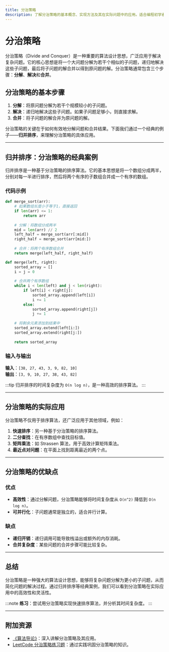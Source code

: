 ```yaml
---
title: 分治策略
description: 了解分治策略的基本概念、实现方法及其在实际问题中的应用。适合编程初学者学习算法基础。
---
```


# 分治策略

分治策略（Divide and Conquer）是一种重要的算法设计思想，广泛应用于解决复杂问题。它的核心思想是将一个大问题分解为若干个相似的子问题，递归地解决这些子问题，最后将子问题的解合并以得到原问题的解。分治策略通常包含三个步骤：**分解**、**解决**和**合并**。

## 分治策略的基本步骤

1. **分解**：将原问题分解为若干个规模较小的子问题。
2. **解决**：递归地解决这些子问题。如果子问题足够小，则直接求解。
3. **合并**：将子问题的解合并为原问题的解。

分治策略的关键在于如何有效地分解问题和合并结果。下面我们通过一个经典的例子——**归并排序**，来理解分治策略的具体应用。

---

## 归并排序：分治策略的经典案例

归并排序是一种基于分治策略的排序算法。它的基本思想是将一个数组分成两半，分别对每一半进行排序，然后将两个有序的子数组合并成一个有序的数组。

### 代码示例

```python
def merge_sort(arr):
    # 如果数组长度小于等于1，直接返回
    if len(arr) <= 1:
        return arr
    
    # 分解：将数组分成两半
    mid = len(arr) // 2
    left_half = merge_sort(arr[:mid])
    right_half = merge_sort(arr[mid:])
    
    # 合并：将两个有序数组合并
    return merge(left_half, right_half)

def merge(left, right):
    sorted_array = []
    i = j = 0
    
    # 合并两个有序数组
    while i < len(left) and j < len(right):
        if left[i] < right[j]:
            sorted_array.append(left[i])
            i += 1
        else:
            sorted_array.append(right[j])
            j += 1
    
    # 将剩余元素添加到结果中
    sorted_array.extend(left[i:])
    sorted_array.extend(right[j:])
    
    return sorted_array
```

### 输入与输出

**输入**：`[38, 27, 43, 3, 9, 82, 10]`  
**输出**：`[3, 9, 10, 27, 38, 43, 82]`

:::tip
归并排序的时间复杂度为 `O(n log n)`，是一种高效的排序算法。
:::

---

## 分治策略的实际应用

分治策略不仅用于排序算法，还广泛应用于其他领域，例如：

1. **快速排序**：另一种基于分治策略的排序算法。
2. **二分查找**：在有序数组中查找目标值。
3. **矩阵乘法**：如 Strassen 算法，用于高效计算矩阵乘法。
4. **最近点对问题**：在平面上找到距离最近的两个点。

---

## 分治策略的优缺点

### 优点
- **高效性**：通过分解问题，分治策略能够将时间复杂度从 `O(n^2)` 降低到 `O(n log n)`。
- **可并行化**：子问题通常是独立的，适合并行计算。

### 缺点
- **递归开销**：递归调用可能导致栈溢出或额外的内存消耗。
- **合并复杂度**：某些问题的合并步骤可能比较复杂。

---

## 总结

分治策略是一种强大的算法设计思想，能够将复杂问题分解为更小的子问题，从而简化问题的解决过程。通过归并排序等经典案例，我们可以看到分治策略在实际应用中的高效性和灵活性。

:::note
**练习**：尝试用分治策略实现快速排序算法，并分析其时间复杂度。
:::

---

## 附加资源

- [《算法导论》](https://mitpress.mit.edu/books/introduction-algorithms)：深入讲解分治策略及其应用。
- [LeetCode 分治策略练习题](https://leetcode.com/tag/divide-and-conquer/)：通过实践巩固分治策略的知识。